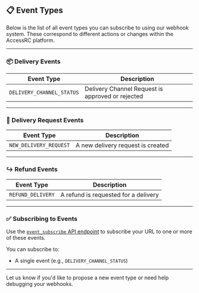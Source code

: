 ## 📋 Event Types

Below is the list of all event types you can subscribe to using our webhook system. These correspond to different actions or changes within the AccessRC platform.

---

### 📦 Delivery Events

| Event Type                | Description                                      |
|---------------------------|--------------------------------------------------|
| `DELIVERY_CHANNEL_STATUS` | Delivery Channel Request is approved or rejected |

---

### 🎯 Delivery Request Events

| Event Type              | Description                            |
|-------------------------|----------------------------------------|
| `NEW_DELIVERY_REQUEST`  | A new delivery request is created      |

---

### ↪️ Refund Events

| Event Type              | Description                            |
|-------------------------|----------------------------------------|
| `REFUND_DELIVERY`       | A refund is requested for a delivery   |


---

### ✅ Subscribing to Events

Use the [`event_subscribe` API endpoint](../../api-reference/endpoint/event_subscribe) to subscribe your URL to one or more of these events.

You can subscribe to:
- A single event (e.g., `DELIVERY_CHANNEL_STATUS`)

---

Let us know if you'd like to propose a new event type or need help debugging your webhooks.